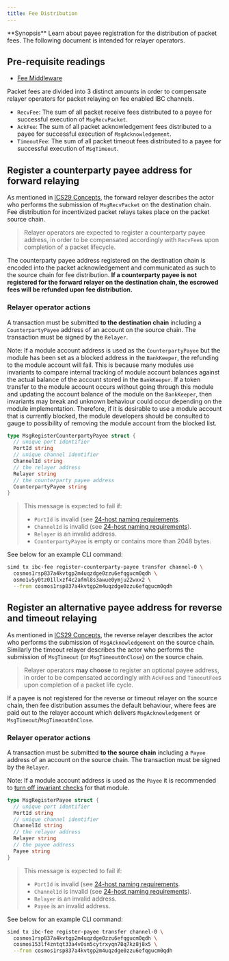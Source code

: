 ```yaml
---
title: Fee Distribution
---
```

<Note>
**Synopsis**
Learn about payee registration for the distribution of packet fees. The following document is intended for relayer operators.
</Note>

<Note>

## Pre-requisite readings

* [Fee Middleware](01-overview)

</Note>

Packet fees are divided into 3 distinct amounts in order to compensate relayer operators for packet relaying on fee enabled IBC channels.

* `RecvFee`: The sum of all packet receive fees distributed to a payee for successful execution of `MsgRecvPacket`.
* `AckFee`: The sum of all packet acknowledgement fees distributed to a payee for successful execution of `MsgAcknowledgement`.
* `TimeoutFee`: The sum of all packet timeout fees distributed to a payee for successful execution of `MsgTimeout`.

## Register a counterparty payee address for forward relaying

As mentioned in [ICS29 Concepts](01-overview#concepts), the forward relayer describes the actor who performs the submission of `MsgRecvPacket` on the destination chain.
Fee distribution for incentivized packet relays takes place on the packet source chain.

> Relayer operators are expected to register a counterparty payee address, in order to be compensated accordingly with `RecvFee`s upon completion of a packet lifecycle.

The counterparty payee address registered on the destination chain is encoded into the packet acknowledgement and communicated as such to the source chain for fee distribution.
**If a counterparty payee is not registered for the forward relayer on the destination chain, the escrowed fees will be refunded upon fee distribution.**

### Relayer operator actions

A transaction must be submitted **to the destination chain** including a `CounterpartyPayee` address of an account on the source chain.
The transaction must be signed by the `Relayer`.

Note: If a module account address is used as the `CounterpartyPayee` but the module has been set as a blocked address in the `BankKeeper`, the refunding to the module account will fail. This is because many modules use invariants to compare internal tracking of module account balances against the actual balance of the account stored in the `BankKeeper`. If a token transfer to the module account occurs without going through this module and updating the account balance of the module on the `BankKeeper`, then invariants may break and unknown behaviour could occur depending on the module implementation. Therefore, if it is desirable to use a module account that is currently blocked, the module developers should be consulted to gauge to possibility of removing the module account from the blocked list.

```go
type MsgRegisterCounterpartyPayee struct {
  // unique port identifier
  PortId string
  // unique channel identifier
  ChannelId string
  // the relayer address
  Relayer string
  // the counterparty payee address
  CounterpartyPayee string
}
```

> This message is expected to fail if:
>
> * `PortId` is invalid (see [24-host naming requirements](https://github.com/cosmos/ibc/blob/master/spec/core/ics-024-host-requirements/README.md#paths-identifiers-separators).
> * `ChannelId` is invalid (see [24-host naming requirements](https://github.com/cosmos/ibc/blob/master/spec/core/ics-024-host-requirements/README.md#paths-identifiers-separators)).
> * `Relayer` is an invalid address.
> * `CounterpartyPayee` is empty or contains more than 2048 bytes.

See below for an example CLI command:

```bash
simd tx ibc-fee register-counterparty-payee transfer channel-0 \
  cosmos1rsp837a4kvtgp2m4uqzdge0zzu6efqgucm0qdh \
  osmo1v5y0tz01llxzf4c2afml8s3awue0ymju22wxx2 \
  --from cosmos1rsp837a4kvtgp2m4uqzdge0zzu6efqgucm0qdh
```

## Register an alternative payee address for reverse and timeout relaying

As mentioned in [ICS29 Concepts](01-overview#concepts), the reverse relayer describes the actor who performs the submission of `MsgAcknowledgement` on the source chain.
Similarly the timeout relayer describes the actor who performs the submission of `MsgTimeout` (or `MsgTimeoutOnClose`) on the source chain.

> Relayer operators **may choose** to register an optional payee address, in order to be compensated accordingly with `AckFee`s and `TimeoutFee`s upon completion of a packet life cycle.

If a payee is not registered for the reverse or timeout relayer on the source chain, then fee distribution assumes the default behaviour, where fees are paid out to the relayer account which delivers `MsgAcknowledgement` or `MsgTimeout`/`MsgTimeoutOnClose`.

### Relayer operator actions

A transaction must be submitted **to the source chain** including a `Payee` address of an account on the source chain.
The transaction must be signed by the `Relayer`.

Note: If a module account address is used as the `Payee` it is recommended to [turn off invariant checks](https://github.com/cosmos/ibc-go/blob/v7.0.0/testing/simapp/app.go#L727) for that module.

```go
type MsgRegisterPayee struct {
  // unique port identifier
  PortId string
  // unique channel identifier
  ChannelId string
  // the relayer address
  Relayer string
  // the payee address
  Payee string
}
```

> This message is expected to fail if:
>
> * `PortId` is invalid (see [24-host naming requirements](https://github.com/cosmos/ibc/blob/master/spec/core/ics-024-host-requirements/README.md#paths-identifiers-separators).
> * `ChannelId` is invalid (see [24-host naming requirements](https://github.com/cosmos/ibc/blob/master/spec/core/ics-024-host-requirements/README.md#paths-identifiers-separators)).
> * `Relayer` is an invalid address.
> * `Payee` is an invalid address.

See below for an example CLI command:

```bash
simd tx ibc-fee register-payee transfer channel-0 \
  cosmos1rsp837a4kvtgp2m4uqzdge0zzu6efqgucm0qdh \
  cosmos153lf4zntqt33a4v0sm5cytrxyqn78q7kz8j8x5 \
  --from cosmos1rsp837a4kvtgp2m4uqzdge0zzu6efqgucm0qdh
```
